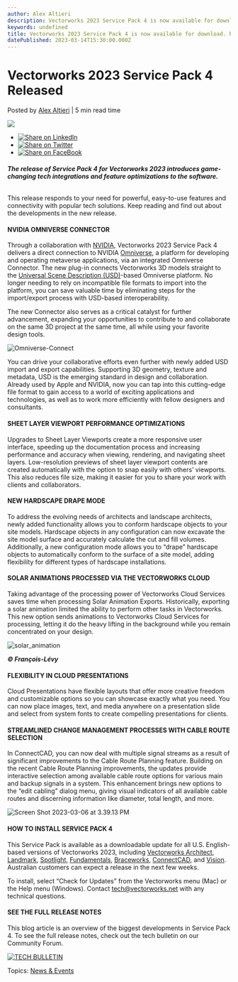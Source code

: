 ```yaml
---
author: Alex Altieri
description: Vectorworks 2023 Service Pack 4 is now available for download. Read the release highlights.
keywords: undefined
title: Vectorworks 2023 Service Pack 4 is now available for download. Read the release highlights. 
datePublished: 2023-03-14T15:30:00.000Z
---
```

  

# Vectorworks 2023 Service Pack 4 Released

 Posted by [Alex Altieri](https://blog.vectorworks.net/author/alex-altieri) | 5 min read time 

![](https://blog.vectorworks.net/hubfs/Blog%20Images/2023%20Blog%20Images/3_SP4/2303_vectorowrks-2023_sp4-pr.png) 

* [![Share on LinkedIn](https://2659751.fs1.hubspotusercontent-na1.net/hubfs/2659751/michaelDemo/share-LI.png)](http://www.linkedin.com/shareArticle?mini=true&url=https%3A%2F%2Fblog.vectorworks.net%2F2023-service-pack-4)
* [![Share on Twitter](https://2659751.fs1.hubspotusercontent-na1.net/hubfs/2659751/michaelDemo/share-TW.png)](https://www.twitter.com/share?text=Vectorworks%202023%20Service%20Pack%204%20Released&url=https%3A%2F%2Fblog.vectorworks.net%2F2023-service-pack-4&via=PMGTweets)
* [![Share on FaceBook](https://2659751.fs1.hubspotusercontent-na1.net/hubfs/2659751/michaelDemo/share-FB.png)](https://www.facebook.com/sharer/sharer.php?u=https%3A%2F%2Fblog.vectorworks.net%2F2023-service-pack-4)

###### **The release of Service Pack 4 for Vectorworks 2023 introduces game-changing tech integrations and feature optimizations to the software.**

This release responds to your need for powerful, easy-to-use features and connectivity with popular tech solutions. Keep reading and find out about the developments in the new release.

#### NVIDIA OMNIVERSE CONNECTOR

Through a collaboration with [NVIDIA](https://www.nvidia.com/), Vectorworks 2023 Service Pack 4 delivers a direct connection to NVIDIA [Omniverse](https://www.nvidia.com/en-us/omniverse/creators/), a platform for developing and operating metaverse applications, via an integrated Omniverse Connector. The new plug-in connects Vectorworks 3D models straight to the [Universal Scene Description](https://www.nvidia.com/en-us/omniverse/usd/)[ (USD)](https://www.nvidia.com/en-us/omniverse/usd/)\-based Omniverse platform. No longer needing to rely on incompatible file formats to import into the platform, you can save valuable time by eliminating steps for the import/export process with USD-based interoperability.

The new Connector also serves as a critical catalyst for further advancement, expanding your opportunities to contribute to and collaborate on the same 3D project at the same time, all while using your favorite design tools.

![Omniverse-Connect](https://blog.vectorworks.net/hs-fs/hubfs/Blog%20Images/2023%20Blog%20Images/3_SP4/Omniverse-Connect.png?width=1920&height=1080&name=Omniverse-Connect.png)

You can drive your collaborative efforts even further with newly added USD import and export capabilities. Supporting 3D geometry, texture and metadata, USD is the emerging standard in design and collaboration. Already used by Apple and NVIDIA, now you can tap into this cutting-edge file format to gain access to a world of exciting applications and technologies, as well as to work more efficiently with fellow designers and consultants.

#### SHEET LAYER VIEWPORT PERFORMANCE OPTIMIZATIONS

Upgrades to Sheet Layer Viewports create a more responsive user interface, speeding up the documentation process and increasing performance and accuracy when viewing, rendering, and navigating sheet layers. Low-resolution previews of sheet layer viewport contents are created automatically with the option to snap easily with others’ viewports. This also reduces file size, making it easier for you to share your work with clients and collaborators.

#### NEW HARDSCAPE DRAPE MODE

To address the evolving needs of architects and landscape architects, newly added functionality allows you to conform hardscape objects to your site models. Hardscape objects in any configuration can now excavate the site model surface and accurately calculate the cut and fill volumes. Additionally, a new configuration mode allows you to “drape” hardscape objects to automatically conform to the surface of a site model, adding flexibility for different types of hardscape installations.

#### SOLAR ANIMATIONS PROCESSED VIA THE VECTORWORKS CLOUD

Taking advantage of the processing power of Vectorworks Cloud Services saves time when processing Solar Animation Exports. Historically, exporting a solar animation limited the ability to perform other tasks in Vectorworks. This new option sends animations to Vectorworks Cloud Services for processing, letting it do the heavy lifting in the background while you remain concentrated on your design.

![solar_animation](https://blog.vectorworks.net/hs-fs/hubfs/Blog%20Images/2023%20Blog%20Images/1_Francois1/solar_animation.jpg?width=3090&height=1706&name=solar_animation.jpg)

_**© François-Lévy**_

#### FLEXIBILITY IN CLOUD PRESENTATIONS

Cloud Presentations have flexible layouts that offer more creative freedom and customizable options so you can showcase exactly what you need. You can now place images, text, and media anywhere on a presentation slide and select from system fonts to create compelling presentations for clients. 

#### STREAMLINED CHANGE MANAGEMENT PROCESSES WITH CABLE ROUTE SELECTION

In ConnectCAD, you can now deal with multiple signal streams as a result of significant improvements to the Cable Route Planning feature. Building on the recent Cable Route Planning improvements, the updates provide interactive selection among available cable route options for various main and backup signals in a system. This enhancement brings new options to the “edit cabling” dialog menu, giving visual indicators of all available cable routes and discerning information like diameter, total length, and more.

![Screen Shot 2023-03-06 at 3.39.13 PM](https://blog.vectorworks.net/hs-fs/hubfs/Blog%20Images/2023%20Blog%20Images/3_SP4/Screen%20Shot%202023-03-06%20at%203.39.13%20PM.png?width=1332&height=750&name=Screen%20Shot%202023-03-06%20at%203.39.13%20PM.png)

#### HOW TO INSTALL SERVICE PACK 4

This Service Pack is available as a downloadable update for all U.S. English-based versions of Vectorworks 2023, including [Vectorworks Architect](http://vectorworks.net/architect), [Landmark](http://vectorworks.net/landmark), [Spotlight](http://vectorworks.net/spotlight), [Fundamentals](https://www.vectorworks.net/fundamentals), [Braceworks](https://www.vectorworks.net/en-US/braceworks), [ConnectCAD](https://www.vectorworks.net/connectcad), and [Vision](https://www.vectorworks.net/vision). Australian customers can expect a release in the next few weeks.

To install, select “Check for Updates” from the Vectorworks menu (Mac) or the Help menu (Windows). Contact [tech@vectorworks.net](../../../net/vectorworks/blog/index.html) with any technical questions.

#### SEE THE FULL RELEASE NOTES

This blog article is an overview of the biggest developments in Service Pack 4\. To see the full release notes, check out the tech bulletin on our Community Forum.

[![TECH BULLETIN](https://no-cache.hubspot.com/cta/default/3018241/fbf5640d-6eb7-4755-aae3-d90fff74fa63.png)](https://cta-redirect.hubspot.com/cta/redirect/3018241/fbf5640d-6eb7-4755-aae3-d90fff74fa63) 

 Topics: [News & Events](https://blog.vectorworks.net/topic/news-events) 

  